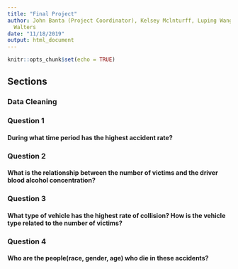 ```yaml
---
title: "Final Project"
author: John Banta (Project Coordinator), Kelsey Mclnturff, Luping Wang, and Brenna
  Walters
date: "11/18/2019"
output: html_document
---
```


```r
knitr::opts_chunk$set(echo = TRUE)
```

## Sections {.tabset}



### Data Cleaning



### Question 1

#### During what time period has the highest accident rate?

### Question 2

#### What is the relationship between the number of victims and the driver blood alcohol concentration?

### Question 3

#### What type of vehicle has the highest rate of collision? How is the vehicle type related to the number of victims?

### Question 4

#### Who are the people(race, gender, age) who die in these accidents?

